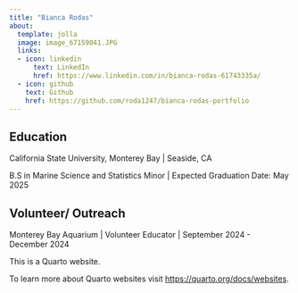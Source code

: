 ```yaml
---
title: "Bianca Rodas"
about:
  template: jolla
  image: image_67159041.JPG
  links:
  - icon: linkedin
      text: LinkedIn
      href: https://www.linkedin.com/in/bianca-rodas-61743335a/
  - icon: github
    text: Github
    href: https://github.com/roda1247/bianca-rodas-portfolio
---
```


## Education

California State University, Monterey Bay \| Seaside, CA

B.S in Marine Science and Statistics Minor \| Expected Graduation Date: May 2025

## Volunteer/ Outreach

Monterey Bay Aquarium \| Volunteer Educator \| September 2024 - December 2024

This is a Quarto website.

To learn more about Quarto websites visit <https://quarto.org/docs/websites>.
